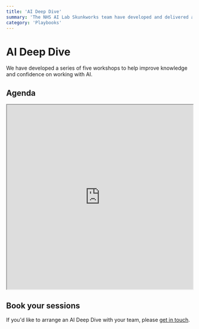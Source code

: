 ```yaml
---
title: 'AI Deep Dive'
summary: 'The NHS AI Lab Skunkworks team have developed and delivered a series of workshops to improve confidence working with AI.'
category: 'Playbooks'
---
```


# AI Deep Dive
   
We have developed a series of five workshops to help improve knowledge and confidence on working with AI.

## Agenda

<iframe width="100%" height="500" src="https://docs.google.com/document/d/e/2PACX-1vS0dPbi7reLP55kj_iZYRxowt3gYDnvCSkNDvE3Um5Cb2hUtSaDW3Ma-k4BeblIvRMN7-5vTQHSAgLr/pub?embedded=true"></iframe>

## Book your sessions

If you'd like to arrange an AI Deep Dive with your team, please [get in touch](mailto:ai-skunkworks@nhsx.nhs.uk?subject=AI%20Deep%20Dive%20enquiry).